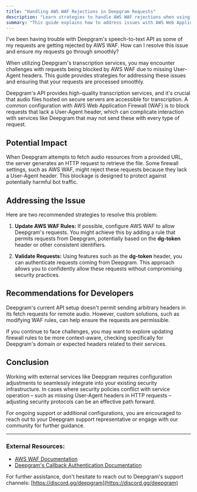 ```yaml
---
title: "Handling AWS WAF Rejections in Deepgram Requests"
description: "Learn strategies to handle AWS WAF rejections when using Deepgram's transcription API."
summary: "This guide explains how to address issues with AWS Web Application Firewall (WAF) blocking requests to Deepgram's transcription API due to missing User-Agent headers, ensuring your audio files are accessible for transcription."
---
```


<CommunityQuestion>I've been having trouble with Deepgram's speech-to-text API as some of my requests are getting rejected by AWS WAF. How can I resolve this issue and ensure my requests go through smoothly?</CommunityQuestion>

When utilizing Deepgram's transcription services, you may encounter challenges with requests being blocked by AWS WAF due to missing User-Agent headers. This guide provides strategies for addressing these issues and ensuring that your requests are processed smoothly.

Deepgram's API provides high-quality transcription services, and it's crucial that audio files hosted on secure servers are accessible for transcription. A common configuration with AWS Web Application Firewall (WAF) is to block requests that lack a User-Agent header, which can complicate interaction with services like Deepgram that may not send these with every type of request.

## Potential Impact

When Deepgram attempts to fetch audio resources from a provided URL, the server generates an HTTP request to retrieve the file. Some firewall settings, such as AWS WAF, might reject these requests because they lack a User-Agent header. This blockage is designed to protect against potentially harmful bot traffic.

## Addressing the Issue

Here are two recommended strategies to resolve this problem:

1. **Update AWS WAF Rules:** If possible, configure AWS WAF to allow Deepgram's requests. You might achieve this by adding a rule that permits requests from Deepgram, potentially based on the **dg-token** header or other consistent identifiers.

2. **Validate Requests:** Using features such as the **dg-token** header, you can authenticate requests coming from Deepgram. This approach allows you to confidently allow these requests without compromising security practices.

## Recommendations for Developers

Deepgram's current API setup doesn't permit sending arbitrary headers in its fetch requests for remote audio. However, custom solutions, such as modifying WAF rules, can help ensure the requests are permissible.

If you continue to face challenges, you may want to explore updating firewall rules to be more context-aware, checking specifically for Deepgram's domain or expected headers related to their services.

## Conclusion

Working with external services like Deepgram requires configuration adjustments to seamlessly integrate into your existing security infrastructure. In cases where security policies conflict with service operation – such as missing User-Agent headers in HTTP requests – adjusting security protocols can be an effective path forward.

For ongoing support or additional configurations, you are encouraged to reach out to your Deepgram support representative or engage with our community for further guidance.

---

### External Resources:
- [AWS WAF Documentation](https://docs.aws.amazon.com/waf/)
- [Deepgram's Callback Authentication Documentation](https://developers.deepgram.com/docs/callback#authenticating-callback-requests)

For further assistance, don't hesitate to reach out to Deepgram's support channels: [https://discord.gg/deepgram](https://discord.gg/deepgram)